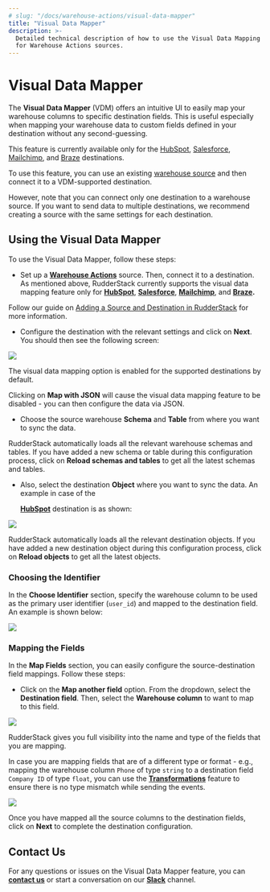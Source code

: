 ```yaml
---
# slug: "/docs/warehouse-actions/visual-data-mapper"
title: "Visual Data Mapper"
description: >-
  Detailed technical description of how to use the Visual Data Mapping feature
  for Warehouse Actions sources.
---
```


# Visual Data Mapper

The **Visual Data Mapper** \(VDM\) offers an intuitive UI to easily map your warehouse columns to specific destination fields. This is useful especially when mapping your warehouse data to custom fields defined in your destination without any second-guessing.

<div class="infoBlock">

  This feature is currently available only for the
  <a href="../destinations/crm/hubspot">HubSpot</a>,
  <a href="../destinations/crm/salesforce">Salesforce</a>,
  <a href="../destinations/marketing/mailchimp">Mailchimp</a>, and
  <a href="../destinations//marketing/braze">Braze</a>
  destinations.
</div>

<div class="successBlock">

To use this feature, you can use an existing <a href="../warehouse-actions">warehouse source</a> and then connect it to a VDM-supported destination.

However, note that you can connect only one destination to a warehouse source. If you want to send data to multiple destinations, we recommend creating a source with the same settings for each destination.

</div>

## Using the Visual Data Mapper

To use the Visual Data Mapper, follow these steps:

- Set up a [**Warehouse Actions**](./) source. Then, connect it to a destination. As mentioned above, RudderStack currently supports the visual data mapping feature only for [**HubSpot**](../destinations/crm/hubspot.md), [**Salesforce**](../destinations/crm/salesforce.md), [**Mailchimp**](../destinations/marketing/mailchimp.md), and [**Braze**](../destinations/marketing/braze.md)**.**

<div class="infoBlock">

Follow our guide on <a href="../connections/adding-source-and-destination-rudderstack">Adding a Source and Destination in RudderStack</a> for more information.

</div>

- Configure the destination with the relevant settings and click on **Next**. You should then see the following screen:

<img src="../../images/assets/1 (28).png" />

<div class="successBlock">

  The visual data mapping option is enabled for the supported destinations by
  default.
</div>

<div class="warningBlock">

Clicking on **Map with JSON** will cause the visual data mapping feature to be disabled - you can then configure the data via JSON.

</div>

- Choose the source warehouse **Schema** and **Table** from where you want to sync the data.

<div class="successBlock">

  RudderStack automatically loads all the relevant warehouse schemas and tables.
  If you have added a new schema or table during this configuration process,
  click on **Reload schemas and tables** to get all the latest
  schemas and tables.
</div>

- Also, select the destination **Object** where you want to sync the data. An example in case of the

  [**HubSpot**](../destinations/crm/hubspot.md) destination is as shown:

<img src="../../images/assets/2 (31).png" />

<div class="successBlock">

  RudderStack automatically loads all the relevant destination objects. If you
  have added a new destination object during this configuration process, click
  on **Reload objects** to get all the latest objects.
</div>

### Choosing the Identifier

In the **Choose Identifier** section, specify the warehouse column to be used as the primary user identifier \(`user_id`\) and mapped to the destination field. An example is shown below:

<img src="../../images/assets/3 (28).png" />

### Mapping the Fields

In the **Map Fields** section, you can easily configure the source-destination field mappings. Follow these steps:

- Click on the **Map another field** option. From the dropdown, select the **Destination field**. Then, select the **Warehouse column** to want to map to this field.

<img src="../../images/assets/image (96).png" />

<div class="successBlock">

  RudderStack gives you full visibility into the name and type of the fields
  that you are mapping.
</div>

In case you are mapping fields that are of a different type or format - e.g., mapping the warehouse column `Phone` of type `string` to a destination field `Company ID` of type `float`, you can use the [**Transformations**](../adding-a-new-user-transformation-in-rudderstack/) feature to ensure there is no type mismatch while sending the events.

<img src="../../images/assets/6 (23).png" />

Once you have mapped all the source columns to the destination fields, click on **Next** to complete the destination configuration.

## Contact Us

For any questions or issues on the Visual Data Mapper feature, you can [**contact us**](mailto:%20docs@rudderstack.com) or start a conversation on our [**Slack**](https://rudderstack.com/join-rudderstack-slack-community) channel.
